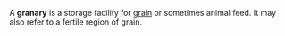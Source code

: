 A '''granary''' is a storage facility for [[grain]] or sometimes animal feed.  It may also refer to a fertile region of grain.